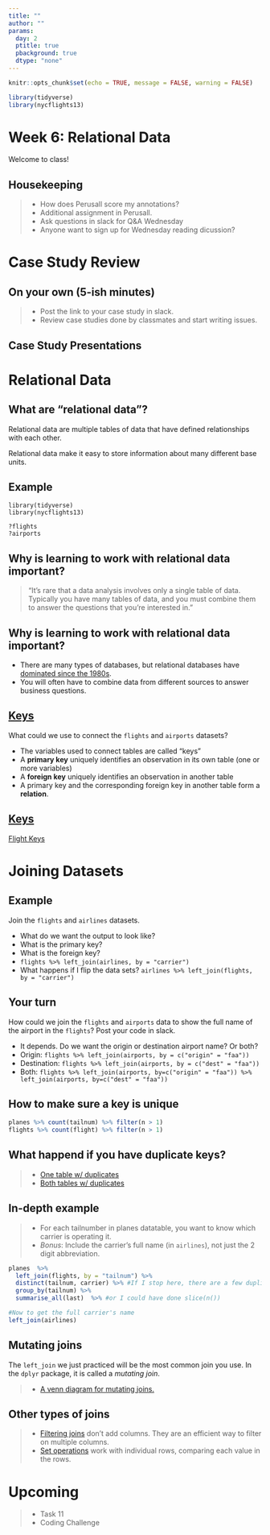 ```yaml
---
title: ""
author: ""
params:
  day: 2
  ptitle: true
  pbackground: true
  dtype: "none"
---
```


```r
knitr::opts_chunk$set(echo = TRUE, message = FALSE, warning = FALSE)

library(tidyverse)
library(nycflights13)
```

# Week 6: Relational Data {data-background=#f7d754}

Welcome to class!

## Housekeeping

>- How does Perusall score my annotations?
>- Additional assignment in Perusall.
>- Ask questions in slack for Q&A Wednesday
>- Anyone want to sign up for Wednesday reading dicussion?

# Case Study Review {data-background=#f7d754}

## On your own (5-ish minutes)

>- Post the link to your case study in slack.
>- Review case studies done by classmates and start writing issues.

## Case Study Presentations

# Relational Data {data-background=#f7d754}

## What are "relational data"?

Relational data are multiple tables of data that have defined relationships with each other.

Relational data make it easy to store information about many different base units.

## Example

```
library(tidyverse)
library(nycflights13)

?flights
?airports
```

## Why is learning to work with relational data important?

> "It's rare that a data analysis involves only a single table of data. Typically you have many tables of data, and you must combine them to answer the questions that you're interested in."

## Why is learning to work with relational data important?

- There are many types of databases, but relational databases have [dominated since the 1980s](https://www.oracle.com/database/what-is-database.html). 
- You will often have to combine data from different sources to answer business questions.

## [Keys](https://r4ds.had.co.nz/relational-data.html)

What could we use to connect the `flights` and `airports` datasets?

- The variables used to connect tables are called "keys"
- A **primary key** uniquely identifies an observation in its own table (one or more variables)
- A **foreign key** uniquely identifies an observation in another table
- A primary key and the corresponding foreign key in another table form a **relation**.

## [Keys](https://r4ds.had.co.nz/relational-data.html)

[Flight Keys](https://r4ds.had.co.nz/diagrams/relational-nycflights.png)

# Joining Datasets {data-background=#f7d754}

## Example 

Join the `flights` and `airlines` datasets.

- What do we want the output to look like?
- What is the primary key?
- What is the foreign key?
- `flights %>% left_join(airlines, by = "carrier")`
- What happens if I flip the data sets? `airlines %>% left_join(flights, by = "carrier")`

## Your turn

How could we join the `flights` and `airports` data to show the full name of the airport in the `flights`? Post your code in slack.

- It depends. Do we want the origin or destination airport name? Or both?
- Origin: `flights %>% left_join(airports, by = c("origin" = "faa"))`
- Destination: `flights %>% left_join(airports, by = c("dest" = "faa"))`
- Both: `flights %>% left_join(airports, by=c("origin" = "faa")) %>% left_join(airports, by=c("dest" = "faa"))`

## How to make sure a key is unique

```r
planes %>% count(tailnum) %>% filter(n > 1)
flights %>% count(flight) %>% filter(n > 1)
```

## What happend if you have duplicate keys?

> - [One table w/ duplicates](http://r4ds.had.co.nz/diagrams/join-one-to-many.png)
> - [Both tables w/ duplicates](http://r4ds.had.co.nz/diagrams/join-many-to-many.png)

## In-depth example

<!----
**Partner-up**: 1 is a problem solver and tells what to do. The other is the coder and codes up the solution.
---->

> - For each tailnumber in planes datatable, you want to know which carrier is operating it.
> - *Bonus*: Include the carrier's full name (in `airlines`), not just the 2 digit abbreviation.


```r
planes  %>% 
  left_join(flights, by = "tailnum") %>% 
  distinct(tailnum, carrier) %>% #If I stop here, there are a few duplicate tailnumbers, they were operated by multiple carriers. Because flights is sorted in chronological order, I just take the last (or most recent one) to remove the duplcates
  group_by(tailnum) %>% 
  summarise_all(last)  %>% #or I could have done slice(n())

#Now to get the full carrier's name
left_join(airlines)

```

## Mutating joins

The `left_join` we just practiced will be the most common join you use. In the `dplyr` package, it is called a *mutating join*.

>- [A venn diagram for mutating joins.](https://r4ds.had.co.nz/diagrams/join-venn.png)

## Other types of joins

> - [Filtering joins](http://r4ds.had.co.nz/relational-data.html#filtering-joins) don't add columns. They are an efficient way to filter on multiple columns.
>- [Set operations](https://r4ds.had.co.nz/relational-data.html#set-operations) work with individual rows, comparing each value in the rows.


# Upcoming {data-background=#f7d754}

>- Task 11
>- Coding Challenge
